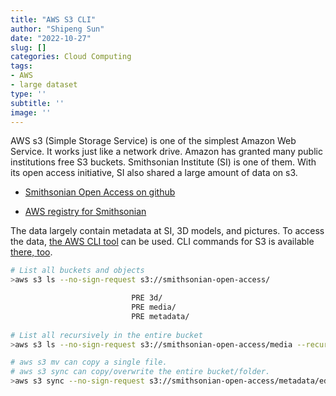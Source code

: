 ```yaml
---
title: "AWS S3 CLI"
author: "Shipeng Sun"
date: "2022-10-27"
slug: []
categories: Cloud Computing
tags:
- AWS
- large dataset
type: ''
subtitle: ''
image: ''
---
```


AWS s3 (Simple Storage Service) is one of the simplest Amazon Web Service. It works just like a network drive. Amazon has granted many public institutions free S3 buckets. Smithsonian Institute (SI) is one of them. With its open access initiative, SI also shared a large amount of data on s3. 

- [Smithsonian Open Access on github](https://github.com/Smithsonian/OpenAccess)

- [AWS registry for Smithsonian](https://registry.opendata.aws/smithsonian-open-access/)

The data largely contain metadata at SI, 3D models, and pictures. To access the data, [the AWS CLI tool](https://docs.aws.amazon.com/cli/latest/userguide/cli-chap-welcome.html) can be used. CLI commands for S3 is available [there, too](https://docs.aws.amazon.com/cli/latest/userguide/cli-services-s3-commands.html).

```bash

# List all buckets and objects
>aws s3 ls --no-sign-request s3://smithsonian-open-access/

                           PRE 3d/
                           PRE media/
                           PRE metadata/
              
# List all recursively in the entire bucket
>aws s3 ls --no-sign-request s3://smithsonian-open-access/media --recursive

# aws s3 mv can copy a single file. 
# aws s3 sync can copy/overwrite the entire bucket/folder.
>aws s3 sync --no-sign-request s3://smithsonian-open-access/metadata/edan/saampaik ./saampaik

```

